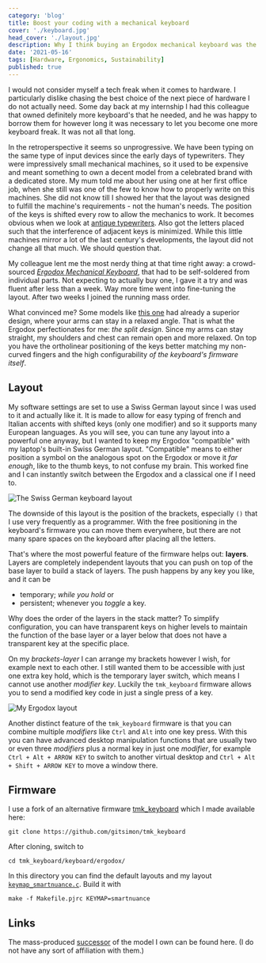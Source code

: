 ```yaml
---
category: 'blog'
title: Boost your coding with a mechanical keyboard
cover: './keyboard.jpg'
head_cover: './layout.jpg'
description: Why I think buying an Ergodox mechanical keyboard was the best investement I made
date: '2021-05-16'
tags: [Hardware, Ergonomics, Sustainability]
published: true
---
```


I would not consider myself a tech freak when it comes to hardware. I
particularly dislike chasing the best choice of the next piece of hardware I do not actually
need. Some day back at my internship I had this colleague that owned definitely more keyboard's that he needed, and he was happy to borrow them for however long it was necessary to let you become one more keyboard freak.
It was not all that long.

In the retroperspective it seems so unprogressive. We have been typing on the same type of input devices since the early days of typewriters.
They were impressively small mechanical machines, so it used to be expensive and meant something to own a decent model from a celebrated brand with a dedicated store.
My mum told me about her using one at her first office job, when she still was one of the few to know how to properly write on this machines.
She did not know till I showed her that the layout was designed to fulfill the machine's requirements - not the human's needs. The position of the keys is shifted every row to allow the mechanics to work. It becomes obvious when we look at [antique typewriters](https://www.antiquetypewriters.com/collection/).
Also got the letters placed such that the interference of adjacent keys is minimized. While this little machines mirror a lot of the last century's developments, the layout did not change all that much. We should question that.

My colleague lent me the most nerdy thing at that time right away: 
a crowd-sourced [_Ergodox Mechanical Keyboard_](https://www.ergodox.io/), that had to be self-soldered from individual parts. Not expecting to actually buy one, I gave it a try and was fluent after less than a week. Way more time went into fine-tuning the layout. After two weeks I joined the running mass order.

What convinced me? Some models like [this one](https://www.antiquetypewriters.com/typewriter/franklin-2-typewriter/) had already a superior design, where your arms can stay in a relaxed angle. That is what the Ergodox perfectionates for me: _the split design_. Since my arms can stay straight, my shoulders and chest can remain open and more relaxed. On top you have the ortholinear positioning of the keys better matching my non-curved fingers and the high configurability _of the keyboard's firmware itself_.


## Layout

My software settings are set to use a Swiss German layout since I was used to it and actually like it. It is made to allow for easy typing of french and Italian accents with shifted keys (only one modifier) and so it supports many European languages. As you will see, you can tune any layout into a powerful one anyway, but I wanted to keep my Ergodox "compatible" with my laptop's built-in Swiss German layout. "Compatible" means to either position a symbol on the analogous spot on the Ergodox or move it _far enough_, like to the thumb keys, to not confuse my brain. This worked fine and I can instantly switch between the Ergodox and a classical one if I need to.

![The Swiss German keyboard layout](./swiss-layout.png "The Swiss German keyboard layout. Source: https://commons.wikimedia.org/wiki/File:KB_Swiss.svg")

The downside of this layout is the position of the brackets, especially `()` that I use very frequently as a programmer. With the free positioning in the keyboard's firmware you can move them everywhere, but there are not many spare spaces on the keyboard after placing all the letters.

That's where the most powerful feature of the firmware helps out: **layers**. Layers are completely independent layouts that you can push on top of the base layer to build a stack of layers. The push happens by any key you like, and it can be

- temporary; _while you hold_ or
- persistent; whenever you _toggle_ a key.

Why does the order of the layers in the stack matter? To simplify configuration, you can have transparent keys on higher levels to maintain the function of the base layer or a layer below that does not have a transparent key at the specific place.

On my _brackets-layer_ I can arrange my brackets however I wish, for example next to each other. I still wanted them to be accessible with just one extra key hold, which is the temporary layer switch, which means I cannot use another _modifier key_. Luckily the `tmk_keyboard` firmware allows you to send a modified key code in just a single press of a key.

![My Ergodox layout](./Ergodox-layout.png "The base layer of my Ergodox keyboard layout.")

Another distinct feature of the `tmk_keyboard` firmware is that you can combine multiple _modifiers_ like `Ctrl` and `Alt` into one key press. With this you can have advanced desktop manipulation functions that are usually two or even three _modifiers_ plus a normal key in just one _modifier_, for example `Ctrl + Alt + ARROW KEY` to switch to another virtual desktop and `Ctrl + Alt + Shift + ARROW KEY` to move a window there.


## Firmware

I use a fork of an alternative firmware [tmk_keyboard](https://github.com/cub-uanic/tmk_keyboard) which I made available here:

```shell
git clone https://github.com/gitsimon/tmk_keyboard
```

After cloning, switch to

```shell
cd tmk_keyboard/keyboard/ergodox/
```

In this directory you can find the default layouts and my layout [`keymap_smartnuance.c`](https://github.com/gitsimon/tmk_keyboard/blob/master/keyboard/ergodox/keymap_smartnuance.c). Build it with

```shell
make -f Makefile.pjrc KEYMAP=smartnuance
```

## Links
The mass-produced [successor](https://ergodox-ez.com/) of the model I own can be found here. (I do not have any sort of affiliation with them.)